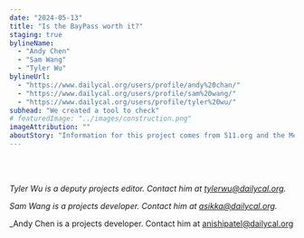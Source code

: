 ```yaml
---
date: "2024-05-13"
title: "Is the BayPass worth it?"
staging: true
bylineName:
  - "Andy Chen"
  - "Sam Wang"
  - "Tyler Wu"
bylineUrl:
  - "https://www.dailycal.org/users/profile/andy%20chan/"
  - "https://www.dailycal.org/users/profile/sam%20wang/"
  - "https://www.dailycal.org/users/profile/tyler%20wu/"
subhead: "We created a tool to check"
# featuredImage: "../images/construction.png"
imageAttribution: ""
aboutStory: "Information for this project comes from 511.org and the Metropolotin Transportation Commission."
---
```


<br />
<BayPassCalculator />
<br />

_Tyler Wu is a deputy projects editor. Contact him at [tylerwu@dailycal.org](mailto:tylerwu@dailycal.org)._

_Sam Wang is a projects developer. Contact him at [asikka@dailycal.org](mailto:asikka@dailycal.org)._

_Andy Chen is a projects developer. Contact him at [anishipatel@dailycal.org](mailto:anishipatel@dailycal.org)